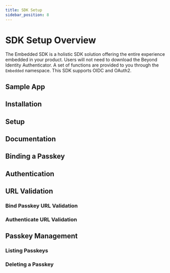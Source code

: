 ```yaml
---
title: SDK Setup
sidebar_position: 8
---
```













# SDK Setup Overview

The Embedded SDK is a holistic SDK solution offering the entire experience embedded in your product. Users will not need to download the Beyond Identity Authenticator. A set of functions are provided to you through the `Embedded` namespace. This SDK supports OIDC and OAuth2.

## Sample App

<Tabs groupId="sdks" queryString>
<TabItem value="javascript" label="JavaScript">

<SampleAppJavaScript/>

</TabItem>
<TabItem value="kotlin" label="Kotlin">

<SampleAppKotlin/>

</TabItem>
<TabItem value="swift" label="Swift">

<SampleAppSwift/>

</TabItem>
<TabItem value="reactnative" label="React Native">

<SampleAppReactNative/>

</TabItem>
<TabItem value="flutter" label="Flutter">

<SampleAppFlutter/>

</TabItem>
</Tabs>

## Installation

<Tabs groupId="sdks" queryString>
<TabItem value="javascript" label="JavaScript">

<InstallationJavaScript/>

</TabItem>
<TabItem value="kotlin" label="Kotlin">

<InstallationKotlin/>

</TabItem>
<TabItem value="swift" label="Swift">

<InstallationSwift/>

</TabItem>
<TabItem value="reactnative" label="React Native">

<InstallationReactNative/>

</TabItem>
<TabItem value="flutter" label="Flutter">

<InstallationFlutter/>

</TabItem>
</Tabs>

## Setup

<Tabs groupId="sdks" queryString>
<TabItem value="javascript" label="JavaScript">

<SetupJavaScript/>

</TabItem>
<TabItem value="kotlin" label="Kotlin">

<SetupKotlin/>

</TabItem>
<TabItem value="swift" label="Swift">

<SetupSwift/>

</TabItem>
<TabItem value="reactnative" label="React Native">

<SetupReactNative/>

</TabItem>
<TabItem value="flutter" label="Flutter">

<SetupFlutter/>

</TabItem>
</Tabs>

## Documentation

<Tabs groupId="sdks" queryString>
<TabItem value="javascript" label="JavaScript">

<SdkApiDocumentationJavaScript/>

</TabItem>
<TabItem value="kotlin" label="Kotlin">

<SdkApiDocumentationKotlin/>

</TabItem>
<TabItem value="swift" label="Swift">

<SdkApiDocumentationSwift/>

</TabItem>
<TabItem value="reactnative" label="React Native">

<SdkApiDocumentationReactNative/>

</TabItem>
<TabItem value="flutter" label="Flutter">

<SdkApiDocumentationFlutter/>

</TabItem>
</Tabs>

## Binding a Passkey

<!---
- [Bind a Passkey](/docs/v1/workflows/bind-passkey)
-->

<Tabs groupId="sdks" queryString>
<TabItem value="javascript" label="JavaScript">

<BindingAPasskeyJavaScript/>

</TabItem>
<TabItem value="kotlin" label="Kotlin">

<BindingAPasskeyKotlin/>

</TabItem>
<TabItem value="swift" label="Swift">

<BindingAPasskeySwift/>

</TabItem>
<TabItem value="reactnative" label="React Native">

<BindingAPasskeyReactNative/>

</TabItem>
<TabItem value="flutter" label="Flutter">

<BindingAPasskeyFlutter/>

</TabItem>
</Tabs>

## Authentication

<!---
- [Authentication](/docs/v1/workflows/authentication)
-->

<Tabs groupId="sdks" queryString>
<TabItem value="javascript" label="JavaScript">

<AuthenticationJavaScript/>

</TabItem>
<TabItem value="kotlin" label="Kotlin">

<AuthenticationKotlin/>

</TabItem>
<TabItem value="swift" label="Swift">

<AuthenticationSwift/>

</TabItem>
<TabItem value="reactnative" label="React Native">

<AuthenticationReactNative/>

</TabItem>
<TabItem value="flutter" label="Flutter">

<AuthenticationFlutter/>

</TabItem>
</Tabs>

## URL Validation

### Bind Passkey URL Validation

<Tabs groupId="sdks" queryString>
<TabItem value="javascript" label="JavaScript">

<BindPasskeyUrlValidationJavaScript/>

</TabItem>
<TabItem value="kotlin" label="Kotlin">

<BindPasskeyUrlValidationKotlin/>

</TabItem>
<TabItem value="swift" label="Swift">

<BindPasskeyUrlValidationSwift/>

</TabItem>
<TabItem value="reactnative" label="React Native">

<BindPasskeyUrlValidationReactNative/>

</TabItem>
<TabItem value="flutter" label="Flutter">

<BindPasskeyUrlValidationFlutter/>

</TabItem>
</Tabs>

### Authenticate URL Validation

<Tabs groupId="sdks" queryString>
<TabItem value="javascript" label="JavaScript">

<AuthenticateUrlValidationJavaScript/>

</TabItem>
<TabItem value="kotlin" label="Kotlin">

<AuthenticateUrlValidationKotlin/>

</TabItem>
<TabItem value="swift" label="Swift">

<AuthenticateUrlValidationSwift/>

</TabItem>
<TabItem value="reactnative" label="React Native">

<AuthenticateUrlValidationReactNative/>

</TabItem>
<TabItem value="flutter" label="Flutter">

<AuthenticateUrlValidationFlutter/>

</TabItem>
</Tabs>

## Passkey Management

### Listing Passkeys

<Tabs groupId="sdks" queryString>
<TabItem value="javascript" label="JavaScript">

<ListingPasskeysJavaScript/>

</TabItem>
<TabItem value="kotlin" label="Kotlin">

<ListingPasskeysKotlin/>

</TabItem>
<TabItem value="swift" label="Swift">

<ListingPasskeysSwift/>

</TabItem>
<TabItem value="reactnative" label="React Native">

<ListingPasskeysReactNative/>

</TabItem>
<TabItem value="flutter" label="Flutter">

<ListingPasskeysFlutter/>

</TabItem>
</Tabs>

### Deleting a Passkey

<Tabs groupId="sdks" queryString>
<TabItem value="javascript" label="JavaScript">

<DeletingAPasskeyJavaScript/>

</TabItem>
<TabItem value="kotlin" label="Kotlin">

<DeletingAPasskeyKotlin/>

</TabItem>
<TabItem value="swift" label="Swift">

<DeletingAPasskeySwift/>

</TabItem>
<TabItem value="reactnative" label="React Native">

<DeletingAPasskeyReactNative/>

</TabItem>
<TabItem value="flutter" label="Flutter">

<DeletingAPasskeyFlutter/>

</TabItem>
</Tabs>
